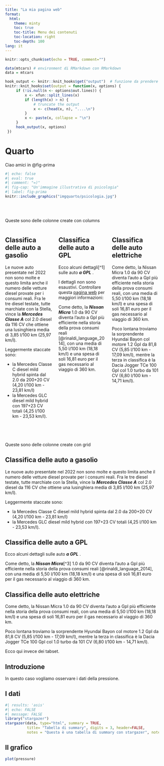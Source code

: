 ```yaml
---
title: "La mia pagina web"
format: 
  html:
    theme: minty
    toc: true
    toc-title: Menu dei contenuti
    toc-location: right
    toc-depth: 100
lang: it
---
```


```r
knitr::opts_chunk$set(echo = TRUE, comment="")

data(mtcars) # environment di RMarkdown con RMarkdown
data = mtcars

hook_output <- knitr::knit_hooks$get("output")  # funzione da prendere così, se la si mette nel setup e poi si mette out.lines= nel chunk di interesse, viene visualizzato solo il n di righe richiesto, con i 3 puntini sotto che indicano che i risultati in realtà sarebbero di più (con head questi puntini non ci sono)
knitr::knit_hooks$set(output = function(x, options) {
     if (!is.null(n <- options$out.lines)) {
         x <- xfun::split_lines(x)
         if (length(x) > n) {
             # truncate the output
             x <- c(head(x, n), "....\n")
         }
         x <- paste(x, collapse = "\n")
     }
     hook_output(x, options)
 })
```



# Quarto
Ciao amici in @fig-prima

```r
#| echo: false
#| eval: true
#| comment: "=)"
#| fig-cap: "Un'immagine illustrativa di psicologia"
#| label: fig-prima
knitr::include_graphics("imgquarto/psicologia.jpg")
```


<br> </br>

Queste sono delle colonne create con columns

:::: {.columns}

::: {.column width="30%"}
## Classifica delle auto a gasolio

Le nuove auto ***\color{orange}{a gasolio}*** \normalcolor presentate nel 2022 non sono molte e questo limita anche il numero delle vetture diesel provate per i consumi reali. Fra le tre diesel testate, tutte marchiate con la Stella, vince la ***Mercedes Classe A*** col 2.0 diesel da 116 CV che ottiene una lusinghiera media di 3,85 l/100 km (25,97 km/l).

Leggermente staccate sono:

- la Mercedes Classe C diesel mild hybrid spinta dal 2.0 da 200+20 CV (4,20 l/100 km - 23,81 km/l)
- la Mercedes GLC diesel mild hybrid con 197+23 CV totali (4,25 l/100 km - 23,53 km/l).
:::

::: {.column width="30%"}
## Classifica delle auto a GPL

Ecco alcuni dettagli[^1] sulle auto \color{orange}***a GPL*** \normalcolor.

I dettagli non sono esaustivi. Controllare questa \color{blue}[pagina web](https://it.motor1.com/reviews/628701/consumi-reali-classifica-2022-alimentazione/) \normalcolor per maggiori informazioni: 

Come detto, la ***Nissan Micra*** 1.0 da 90 CV diventa l'auto a Gpl più efficiente nella storia della prova consumi reali [@rinaldi_language_2014], con una media di 5,50 l/100 km (18,18 km/l) e una spesa di soli 16,81 euro per il gas necessario al viaggio di 360 km.
:::

::: {.column width="30%"}
## Classifica delle auto elettriche

Come detto, la Nissan Micra 1.0 da 90 CV diventa l'auto a Gpl più efficiente nella storia della prova consumi reali, con una media di 5,50 l/100 km (18,18 km/l) e una spesa di soli 16,81 euro per il gas necessario al viaggio di 360 km.

Poco lontana troviamo la sorprendente Hyundai Bayon col motore 1.2 Gpl da 81,8 CV (5,85 l/100 km - 17,09 km/l), mentre la terza in classifica è la Dacia Jogger TCe 100 Gpl col 1.0 turbo da 101 CV (6,80 l/100 km - 14,71 km/l).
:::

::::




<br> </br>

Queste sono delle colonne create con grid

::: {.grid}

::: {.g-col-4}
## Classifica delle auto a gasolio

Le nuove auto ***\color{orange}{a gasolio}*** \normalcolor presentate nel 2022 non sono molte e questo limita anche il numero delle vetture diesel provate per i consumi reali. Fra le tre diesel testate, tutte marchiate con la Stella, vince la ***Mercedes Classe A*** col 2.0 diesel da 116 CV che ottiene una lusinghiera media di 3,85 l/100 km (25,97 km/l).

Leggermente staccate sono:

- la Mercedes Classe C diesel mild hybrid spinta dal 2.0 da 200+20 CV (4,20 l/100 km - 23,81 km/l)
- la Mercedes GLC diesel mild hybrid con 197+23 CV totali (4,25 l/100 km - 23,53 km/l).
:::

::: {.g-col-4}
## Classifica delle auto a GPL

Ecco alcuni dettagli sulle auto \color{orange}***a GPL*** \normalcolor.

Come detto, la ***Nissan Micra***[^3] 1.0 da 90 CV diventa l'auto a Gpl più efficiente nella storia della prova consumi reali [@rinaldi_language_2014], con una media di 5,50 l/100 km (18,18 km/l) e una spesa di soli 16,81 euro per il gas necessario al viaggio di 360 km.
:::

::: {.g-col-4}
## Classifica delle auto elettriche

Come detto, la Nissan Micra 1.0 da 90 CV diventa l'auto a Gpl più efficiente nella storia della prova consumi reali, con una media di 5,50 l/100 km (18,18 km/l) e una spesa di soli 16,81 euro per il gas necessario al viaggio di 360 km.

Poco lontana troviamo la sorprendente Hyundai Bayon col motore 1.2 Gpl da 81,8 CV (5,85 l/100 km - 17,09 km/l), mentre la terza in classifica è la Dacia Jogger TCe 100 Gpl col 1.0 turbo da 101 CV (6,80 l/100 km - 14,71 km/l).
:::

:::



Ecco qui invece dei tabset.

::: {.panel-tabset}

## Introduzione
In questo caso vogliamo osservare i dati della pressione.

## I dati

```r
#| results: 'asis'
#| echo: FALSE
#| message: FALSE
library("stargazer")
stargazer(data, type="html", summary = TRUE, 
          title= "Tabella di summary", digits = 3, header=FALSE, 
          notes = "Questa è una tabella di summary con stargazer", notes.align= "l")
```

## Il grafico

```r
plot(pressure)
```

:::